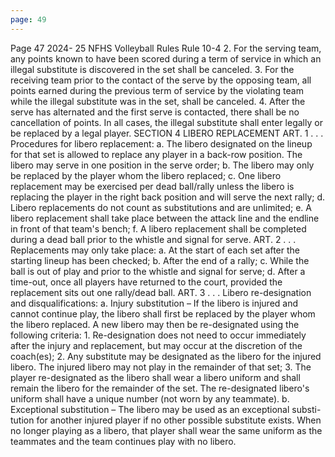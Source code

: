 ```yaml
---
page: 49
---
```


Page 47 2024- 25 NFHS Volleyball Rules Rule 10-4 2. For the serving team, any points known to have been scored during a term of service in which an illegal substitute is discovered in the set shall be canceled. 3. For the receiving team prior to the contact of the serve by the opposing team, all points earned during the previous term of service by the violating team while the illegal substitute was in the set, shall be canceled. 4. After the serve has alternated and the first serve is contacted, there shall be no cancellation of points. In all cases, the illegal substitute shall enter legally or be replaced by a legal player. SECTION 4 LIBERO REPLACEMENT ART. 1 . . . Procedures for libero replacement: a. The libero designated on the lineup for that set is allowed to replace any player in a back-row position. The libero may serve in one position in the serve order; b. The libero may only be replaced by the player whom the libero replaced; c. One libero replacement may be exercised per dead ball/rally unless the libero is replacing the player in the right back position and will serve the next rally; d. Libero replacements do not count as substitutions and are unlimited; e. A libero replacement shall take place between the attack line and the endline in front of that team's bench; f. A libero replacement shall be completed during a dead ball prior to the whistle and signal for serve. ART. 2 . . . Replacements may only take place: a. At the start of each set after the starting lineup has been checked; b. After the end of a rally; c. While the ball is out of play and prior to the whistle and signal for serve; d. After a time-out, once all players have returned to the court, provided the replacement sits out one rally/dead ball. ART. 3 . . . Libero re-designation and disqualifications: a. Injury substitution – If the libero is injured and cannot continue play, the libero shall first be replaced by the player whom the libero replaced. A new libero may then be re-designated using the following criteria: 1. Re-designation does not need to occur immediately after the injury and replacement, but may occur at the discretion of the coach(es); 2. Any substitute may be designated as the libero for the injured libero. The injured libero may not play in the remainder of that set; 3. The player re-designated as the libero shall wear a libero uniform and shall remain the libero for the remainder of the set. The re-designated libero's uniform shall have a unique number (not worn by any teammate). b. Exceptional substitution – The libero may be used as an exceptional substi- tution for another injured player if no other possible substitute exists. When no longer playing as a libero, that player shall wear the same uniform as the teammates and the team continues play with no libero.
